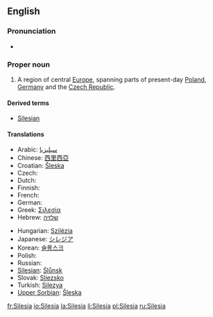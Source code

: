 ==English==

===Pronunciation===
* {{IPA|/saɪˈliːʃə/}}

===Proper noun===
{{wikipedia}}
{{en-proper noun}}

# A region of central [[Europe]], spanning parts of present-day [[Poland]], [[Germany]] and the [[Czech Republic]].

====Derived terms====
* [[Silesian]]

====Translations====
{{trans-top|region}}
* Arabic: [[سيليزيا]]
* Chinese: [[西里西亞]]
* Croatian: [[Šleska]]
* Czech: {{t-|cs|Slezsko|n}}
* Dutch: {{t-|nl|Silezië}}
* Finnish: {{t-|fi|Sleesia}}
* French: {{t+|fr|Silésie|f}}
* German: {{t+|de|Schlesien}}
* Greek: [[Σιλεσία]]
* Hebrew: [[שלזיה]]
{{trans-mid}}
* Hungarian: [[Szilézia]]
* Japanese: [[シレジア]]
* Korean: [[슐롱스크]]
* Polish: {{t+|pl|Śląsk|m}}
* Russian: {{t-|ru|Силезия|tr=Silézija|sc=Cyrl}}
* [[Silesian]]: [[Ślůnsk]]
* Slovak: [[Sliezsko]]
* Turkish: [[Silezya]]
* [[Upper Sorbian]]: [[Šleska]]
{{trans-bottom}}

[[fr:Silesia]]
[[io:Silesia]]
[[la:Silesia]]
[[li:Silesia]]
[[pl:Silesia]]
[[ru:Silesia]]